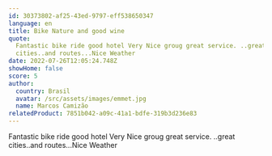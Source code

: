 ```yaml
---
id: 30373802-af25-43ed-9797-eff538650347
language: en
title: Bike Nature and good wine
quote:
  Fantastic bike ride good hotel Very Nice groug great service. ..great
  cities..and routes...Nice Weather
date: 2022-07-26T12:05:24.748Z
showHome: false
score: 5
author:
  country: Brasil
  avatar: /src/assets/images/emmet.jpg
  name: Marcos Camizão
relatedProduct: 7851b042-a09c-41a1-bdfe-319b3d236e83
---
```


Fantastic bike ride good hotel Very Nice groug great service. ..great
cities..and routes...Nice Weather
